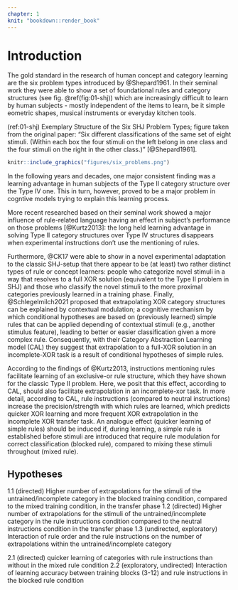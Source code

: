 ```yaml
---
chapter: 1
knit: "bookdown::render_book"
---
```


<!--
The following line is required to re-set page numbering after preliminary material. Do not remove
-->
\clearpage\pagenumbering{arabic}\setcounter{page}{1}


# Introduction {#ch:intro}



The gold standard in the research of human concept and category learning are the six problem types introduced by @Shepard1961. In their seminal work they were able to show a set of foundational rules and category structures (see fig. \@ref(fig:01-shj)) which are increasingly difficult to learn by human subjects - mostly independent of the items to learn, be it simple eometric shapes, musical instruments or everyday kitchen tools.   

<!-- ![Exemplary Structure of the Six SHJ Problem Types; figure taken from the original paper: "Six different classifications of the same set of eight stimuli. (Within each box the four stimuli on the left belong in one class and the four stimuli on the right in the other class.)" [@Shepard1961]](figures/six_problems.png) -->

(ref:01-shj) Exemplary Structure of the Six SHJ Problem Types; figure taken from the original paper: "Six different classifications of the same set of eight stimuli. (Within each box the four stimuli on the left belong in one class and the four stimuli on the right in the other class.)" [@Shepard1961].

```r
knitr::include_graphics("figures/six_problems.png")
```

In the following years and decades, one major consistent finding was a learning advantage in human subjects of the Type II category structure over the Type IV one. This in turn, however, proved to be a major problem in cogntive models trying to explain this learning process. 

More recent researched based on their seminal work showed a major influence of rule-related language having an effect in subject's performance on those problems [@Kurtz2013]: the long held learning advantage in solving Type II category structures over Type IV structures disappears when experimental instructions don't use the mentioning of rules.

Furthermore, @CK17 were able to show in a novel experimental adaptation to the classic SHJ-setup that there appear to be (at least) two rather distinct types of rule or concept learners: people who categorize novel stimuli in a way that resolves to a full XOR solution (equivalent to the Type II problem in SHJ) and those who classify the novel stimuli to the more proximal categories previously learned in a training phase.
Finally, @Schlegelmilch2021 proposed that extrapolating XOR category structures can be explained by contextual modulation; a cognitive mechanism by which conditional hypotheses are based on (previously learned) simple rules that can be applied depending of contextual stimuli (e.g., another stimulus feature), leading to better or easier classification given a more complex rule. Consequently, with their Category Abstraction Learning model (CAL) they suggest that extrapolation to a full-XOR solution in an incomplete-XOR task is a result of conditional hypotheses of simple rules.

According to the findings of @Kurtz2013, instructions mentioning rules facilitate learning of an exclusive-or rule structure, which they have shown for the classic Type II problem. Here, we posit that this effect, according to CAL, should also facilitate extrapolation in an incomplete-xor task. In more detail, according to CAL, rule instructions (compared to neutral instructions) increase the precision/strength with which rules are learned, which predicts quicker XOR learning and more frequent XOR extrapolation in the incomplete XOR transfer task. An analogue effect (quicker learning of simple rules) should be induced if, during learning, a simple rule is established before stimuli are introduced that require rule modulation for correct classification (blocked rule), compared to mixing these stimuli throughout (mixed rule). 

## Hypotheses

1.1 (directed) Higher number of extrapolations for the stimuli of the untrained/incomplete category in the blocked training condition, compared to the mixed training condition, in the transfer phase
1.2 (directed) Higher number of extrapolations for the stimuli of the untrained/incomplete category in the rule instructions condition compared to the neutral instructions condition in the transfer phase
1.3 (undirected, exploratory) Interaction of rule order and the rule instructions on the number of extrapolations within the untrained/incomplete category

2.1 (directed) quicker learning of categories with rule instructions than without in the mixed rule condition
2.2 (exploratory, undirected) Interaction of learning accuracy between training blocks (3-12) and rule instructions in the blocked rule condition


